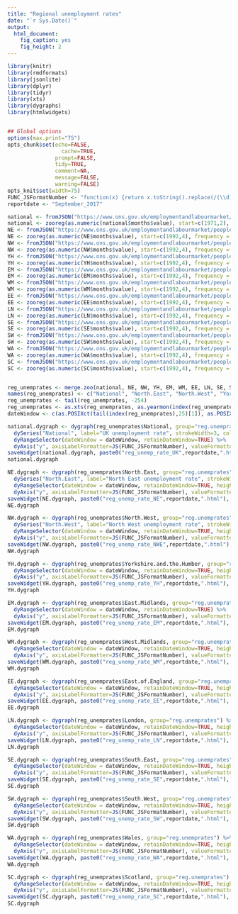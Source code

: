 ---
title: "Regional unemployment rates"
date: "`r Sys.Date()`"
output: 
  html_document: 
    fig_caption: yes
    fig_height: 2
---


```{r knitr_init, echo=FALSE, cache=FALSE, message=FALSE, warning=FALSE}
library(knitr)
library(rmdformats)
library(jsonlite)
library(dplyr)
library(tidyr)
library(xts)
library(dygraphs)
library(htmlwidgets)


## Global options
options(max.print="75")
opts_chunk$set(echo=FALSE,
	             cache=TRUE,
               prompt=FALSE,
               tidy=TRUE,
               comment=NA,
               message=FALSE,
               warning=FALSE)
opts_knit$set(width=75)
FUNC_JSFormatNumber <- "function(x) {return x.toString().replace(/(\\d)(?=(\\d{3})+(?!\\d))/g, '$1,')}"
reportdate <- "September_2017"
```


```{r download_data, echo=FALSE}
national <- fromJSON("https://www.ons.gov.uk/employmentandlabourmarket/peoplenotinwork/unemployment/timeseries/mgsx/data")
national <- zooreg(as.numeric(national$months$value), start=c(1971,2), frequency = 12)
NE <- fromJSON("https://www.ons.gov.uk/employmentandlabourmarket/peoplenotinwork/unemployment/timeseries/ycnc/data")
NE <- zooreg(as.numeric(NE$months$value), start=c(1992,4), frequency = 12)
NW <- fromJSON("https://www.ons.gov.uk/employmentandlabourmarket/peoplenotinwork/unemployment/timeseries/ycnd/data")
NW <- zooreg(as.numeric(NW$months$value), start=c(1992,4), frequency = 12)
YH <- fromJSON("https://www.ons.gov.uk/employmentandlabourmarket/peoplenotinwork/unemployment/timeseries/ycne/data")
YH <- zooreg(as.numeric(YH$months$value), start=c(1992,4), frequency = 12)
EM <- fromJSON("https://www.ons.gov.uk/employmentandlabourmarket/peoplenotinwork/unemployment/timeseries/ycnf/data")
EM <- zooreg(as.numeric(EM$months$value), start=c(1992,4), frequency = 12)
WM <- fromJSON("https://www.ons.gov.uk/employmentandlabourmarket/peoplenotinwork/unemployment/timeseries/ycng/data")
WM <- zooreg(as.numeric(WM$months$value), start=c(1992,4), frequency = 12)
EE <- fromJSON("https://www.ons.gov.uk/employmentandlabourmarket/peoplenotinwork/unemployment/timeseries/ycnh/data")
EE <- zooreg(as.numeric(EE$months$value), start=c(1992,4), frequency = 12)
LN <- fromJSON("https://www.ons.gov.uk/employmentandlabourmarket/peoplenotinwork/unemployment/timeseries/ycni/data")
LN <- zooreg(as.numeric(LN$months$value), start=c(1992,4), frequency = 12)
SE <- fromJSON("https://www.ons.gov.uk/employmentandlabourmarket/peoplenotinwork/unemployment/timeseries/ycnj/data")
SE <- zooreg(as.numeric(SE$months$value), start=c(1992,4), frequency = 12)
SW <- fromJSON("https://www.ons.gov.uk/employmentandlabourmarket/peoplenotinwork/unemployment/timeseries/ycnk/data")
SW <- zooreg(as.numeric(SW$months$value), start=c(1992,4), frequency = 12)
WA <- fromJSON("https://www.ons.gov.uk/employmentandlabourmarket/peoplenotinwork/unemployment/timeseries/ycnm/data")
WA <- zooreg(as.numeric(WA$months$value), start=c(1992,4), frequency = 12)
SC <- fromJSON("https://www.ons.gov.uk/employmentandlabourmarket/peoplenotinwork/unemployment/timeseries/ycnn/data")
SC <- zooreg(as.numeric(SC$months$value), start=c(1992,4), frequency = 12)


reg_unemprates <- merge.zoo(national, NE, NW, YH, EM, WM, EE, LN, SE, SW, WA, SC)
names(reg_unemprates) <- c("National", "North.East", "North.West", "Yorkshire.and.the.Humber", "East.Midlands", "West.Midlands", "East.of.England", "London", "South.East", "South.West", "Wales", "Scotland")
reg_unemprates <- tail(reg_unemprates, -254)
reg_unemprates <- as.xts(reg_unemprates, as.yearmon(index(reg_unemprates)))
dateWindow <- c(as.POSIXct(tail(index(reg_unemprates),25)[1]), as.POSIXct(tail(index(reg_unemprates),25)[25]))
```

```{r national, echo=FALSE, fig.cap="UK unemployment rate", fig.width=7, fig.height=2}
national.dygraph <- dygraph(reg_unemprates$National, group="reg.unemprates") %>% 
  dySeries("National", label="UK unemployment rate", strokeWidth=3, color="#ee7e3b") %>%
  dyRangeSelector(dateWindow = dateWindow, retainDateWindow=TRUE) %>% 
  dyAxis("y", axisLabelFormatter=JS(FUNC_JSFormatNumber), valueFormatter=JS(FUNC_JSFormatNumber))
saveWidget(national.dygraph, paste0("reg_unemp_rate_UK",reportdate,".html"), selfcontained = TRUE)
national.dygraph
```



```{r NE, echo=FALSE, fig.cap="North East unemployment rate", fig.width=7, fig.height=1.7}
NE.dygraph <- dygraph(reg_unemprates$North.East, group="reg.unemprates") %>% 
  dySeries("North.East", label="North East unemployment rate", strokeWidth=3, color="#ee7e3b") %>%
  dyRangeSelector(dateWindow = dateWindow, retainDateWindow=TRUE, height=20) %>% 
  dyAxis("y", axisLabelFormatter=JS(FUNC_JSFormatNumber), valueFormatter=JS(FUNC_JSFormatNumber))
saveWidget(NE.dygraph, paste0("reg_unemp_rate_NE",reportdate,".html"), selfcontained = TRUE)
NE.dygraph
```



```{r NW, echo=FALSE, fig.cap="North West unemployment rate", fig.width=7, fig.height=1.7}
NW.dygraph <- dygraph(reg_unemprates$North.West, group="reg.unemprates") %>% 
  dySeries("North.West", label="North West unemployment rate", strokeWidth=3, color="#ee7e3b") %>%
  dyRangeSelector(dateWindow = dateWindow, retainDateWindow=TRUE, height=20) %>% 
  dyAxis("y", axisLabelFormatter=JS(FUNC_JSFormatNumber), valueFormatter=JS(FUNC_JSFormatNumber))
saveWidget(NW.dygraph, paste0("reg_unemp_rate_NWE",reportdate,".html"), selfcontained = TRUE)
NW.dygraph
```



```{r YH, echo=FALSE, fig.cap="Yorkshire unemployment rate", fig.width=7, fig.height=1.7}
YH.dygraph <- dygraph(reg_unemprates$Yorkshire.and.the.Humber, group="reg.unemprates") %>%   dySeries("Yorkshire.and.the.Humber", label="Yorkshire and the Humber unemployment rate", strokeWidth=3, color="#ee7e3b") %>%
  dyRangeSelector(dateWindow = dateWindow, retainDateWindow=TRUE, height=20) %>% 
  dyAxis("y", axisLabelFormatter=JS(FUNC_JSFormatNumber), valueFormatter=JS(FUNC_JSFormatNumber))
saveWidget(YH.dygraph, paste0("reg_unemp_rate_YH",reportdate,".html"), selfcontained = TRUE)
YH.dygraph
```
```{r EM, echo=FALSE, fig.cap="East Midlands unemployment rate", fig.width=7, fig.height=1.7}
EM.dygraph <- dygraph(reg_unemprates$East.Midlands, group="reg.unemprates") %>%   dySeries("East.Midlands", label="East Midlands unemployment rate", strokeWidth=3, color="#ee7e3b") %>%
  dyRangeSelector(dateWindow = dateWindow, retainDateWindow=TRUE) %>% 
  dyAxis("y", axisLabelFormatter=JS(FUNC_JSFormatNumber), valueFormatter=JS(FUNC_JSFormatNumber))
saveWidget(EM.dygraph, paste0("reg_unemp_rate_EM",reportdate,".html"), selfcontained = TRUE)
EM.dygraph
```
```{r WM, echo=FALSE, fig.cap="West Midlands unemployment rate", fig.width=7, fig.height=1.7}
WM.dygraph <- dygraph(reg_unemprates$West.Midlands, group="reg.unemprates") %>%   dySeries("West.Midlands", label="West Midlands unemployment rate", strokeWidth=3, color="#ee7e3b") %>%
  dyRangeSelector(dateWindow = dateWindow, retainDateWindow=TRUE, height=20) %>% 
  dyAxis("y", axisLabelFormatter=JS(FUNC_JSFormatNumber), valueFormatter=JS(FUNC_JSFormatNumber))
saveWidget(WM.dygraph, paste0("reg_unemp_rate_WM",reportdate,".html"), selfcontained = TRUE)
WM.dygraph
```
```{r EE, echo=FALSE, fig.cap="Eastern unemployment rate", fig.width=7, fig.height=1.7}
EE.dygraph <- dygraph(reg_unemprates$East.of.England, group="reg.unemprates") %>%   dySeries("East.of.England", label="East of England unemployment rate", strokeWidth=3, color="#ee7e3b") %>%
  dyRangeSelector(dateWindow = dateWindow, retainDateWindow=TRUE, height=20) %>% 
  dyAxis("y", axisLabelFormatter=JS(FUNC_JSFormatNumber), valueFormatter=JS(FUNC_JSFormatNumber))
saveWidget(EE.dygraph, paste0("reg_unemp_rate_EE",reportdate,".html"), selfcontained = TRUE)
EE.dygraph
```
```{r LN, echo=FALSE, fig.cap="London unemployment rate", fig.width=7, fig.height=1.7}
LN.dygraph <- dygraph(reg_unemprates$London, group="reg.unemprates") %>%   dySeries("London", label="London unemployment rate", strokeWidth=3, color="#ee7e3b") %>%
  dyRangeSelector(dateWindow = dateWindow, retainDateWindow=TRUE, height=20) %>% 
  dyAxis("y", axisLabelFormatter=JS(FUNC_JSFormatNumber), valueFormatter=JS(FUNC_JSFormatNumber))
saveWidget(LN.dygraph, paste0("reg_unemp_rate_LN",reportdate,".html"), selfcontained = TRUE)
LN.dygraph
```
```{r SE, echo=FALSE, fig.cap="South East unemployment rate", fig.width=7, fig.height=1.7}
SE.dygraph <- dygraph(reg_unemprates$South.East, group="reg.unemprates") %>%   dySeries("South.East", label="South East unemployment rate", strokeWidth=3, color="#ee7e3b") %>%
  dyRangeSelector(dateWindow = dateWindow, retainDateWindow=TRUE, height=20) %>% 
  dyAxis("y", axisLabelFormatter=JS(FUNC_JSFormatNumber), valueFormatter=JS(FUNC_JSFormatNumber))
saveWidget(SE.dygraph, paste0("reg_unemp_rate_SE",reportdate,".html"), selfcontained = TRUE)
SE.dygraph
```
```{r SW, echo=FALSE, fig.cap="South West unemployment rate", fig.width=7, fig.height=1.7}
SW.dygraph <- dygraph(reg_unemprates$South.West, group="reg.unemprates") %>%   dySeries("South.West", label="South West unemployment rate", strokeWidth=3, color="#ee7e3b") %>%
  dyRangeSelector(dateWindow = dateWindow, retainDateWindow=TRUE, height=20) %>% 
  dyAxis("y", axisLabelFormatter=JS(FUNC_JSFormatNumber), valueFormatter=JS(FUNC_JSFormatNumber))
saveWidget(SW.dygraph, paste0("reg_unemp_rate_SW",reportdate,".html"), selfcontained = TRUE)
SW.dygraph
```
```{r WA, echo=FALSE, fig.cap="Wales unemployment rate", fig.width=7, fig.height=1.7}
WA.dygraph <- dygraph(reg_unemprates$Wales, group="reg.unemprates") %>%   dySeries("Wales", label="Wales unemployment rate", strokeWidth=3, color="#ee7e3b") %>%
  dyRangeSelector(dateWindow = dateWindow, retainDateWindow=TRUE, height=20) %>% 
  dyAxis("y", axisLabelFormatter=JS(FUNC_JSFormatNumber), valueFormatter=JS(FUNC_JSFormatNumber))
saveWidget(WA.dygraph, paste0("reg_unemp_rate_WA",reportdate,".html"), selfcontained = TRUE)
WA.dygraph
```
```{r SC, echo=FALSE, fig.cap="Scotland unemployment rate", fig.width=7, fig.height=1.7}
SC.dygraph <- dygraph(reg_unemprates$Scotland, group="reg.unemprates") %>%   dySeries("Scotland", label="Scotland unemployment rate", strokeWidth=3, color="#ee7e3b") %>%
  dyRangeSelector(dateWindow = dateWindow, retainDateWindow=TRUE, height=20) %>% 
  dyAxis("y", axisLabelFormatter=JS(FUNC_JSFormatNumber), valueFormatter=JS(FUNC_JSFormatNumber))
saveWidget(SC.dygraph, paste0("reg_unemp_rate_SC",reportdate,".html"), selfcontained = TRUE)
SC.dygraph
```